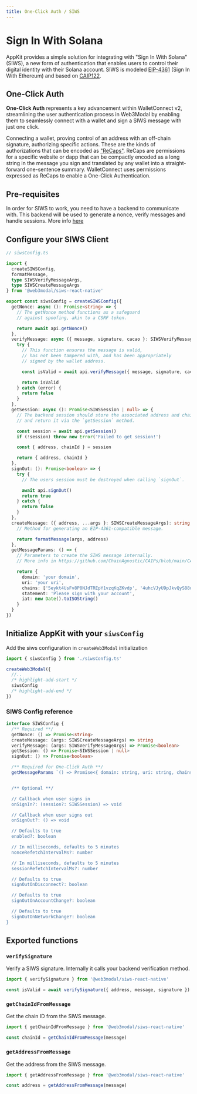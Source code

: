```yaml
---
title: One-Click Auth / SIWS
---
```



# Sign In With Solana

AppKit provides a simple solution for integrating with "Sign In With Solana" (SIWS), a new form of authentication that enables users to control their digital identity with their Solana account.
SIWS is modeled [EIP-4361](https://docs.login.xyz/general-information/siwe-overview/eip-4361) (Sign In With Ethereum) and based on [CAIP122](https://github.com/ChainAgnostic/CAIPs/blob/master/CAIPs/caip-122.md).

## One-Click Auth

**One-Click Auth** represents a key advancement within WalletConnect v2, streamlining the user authentication process in Web3Modal by enabling them to seamlessly connect with a wallet and sign a SIWS message with just one click.

Connecting a wallet, proving control of an address with an off-chain signature, authorizing specific actions. These are the kinds of authorizations that can be encoded as ["ReCaps"](https://github.com/ChainAgnostic/CAIPs/blob/main/CAIPs/caip-222.md). ReCaps are permissions for a specific website or dapp that can be compactly encoded as a long string in the message you sign and translated by any wallet into a straight-forward one-sentence summary.
WalletConnect uses permissions expressed as ReCaps to enable a One-Click Authentication.

## Pre-requisites

In order for SIWS to work, you need to have a backend to communicate with. This backend will be used to generate a nonce, verify messages and handle sessions.
More info [here](https://github.com/phantom/sign-in-with-solana?tab=readme-ov-file#sign-in-input-generation-backend)

## Configure your SIWS Client

```ts
// siwsConfig.ts

import {
  createSIWSConfig,
  formatMessage,
  type SIWSVerifyMessageArgs,
  type SIWSCreateMessageArgs
} from '@web3modal/siws-react-native'

export const siwsConfig = createSIWSConfig({
  getNonce: async (): Promise<string> => {
    // The getNonce method functions as a safeguard
    // against spoofing, akin to a CSRF token.

    return await api.getNonce()
  },
  verifyMessage: async ({ message, signature, cacao }: SIWSVerifyMessageArgs): Promise<boolean> => {
    try {
      // This function ensures the message is valid,
      // has not been tampered with, and has been appropriately
      // signed by the wallet address.

      const isValid = await api.verifyMessage({ message, signature, cacao })

      return isValid
    } catch (error) {
      return false
    }
  },
  getSession: async (): Promise<SIWSSession | null> => {
    // The backend session should store the associated address and chainId
    // and return it via the `getSession` method.

    const session = await api.getSession()
    if (!session) throw new Error('Failed to get session!')

    const { address, chainId } = session

    return { address, chainId }
  },
  signOut: (): Promise<boolean> => {
    try {
      // The users session must be destroyed when calling `signOut`.

      await api.signOut()
      return true
    } catch {
      return false
    }
  },
  createMessage: ({ address, ...args }: SIWSCreateMessageArgs): string => {
    // Method for generating an EIP-4361-compatible message.

    return formatMessage(args, address)
  },
  getMessageParams: () => {
    // Parameters to create the SIWS message internally.
    // More info in https://github.com/ChainAgnostic/CAIPs/blob/main/CAIPs/caip-222.method

    return {
      domain: 'your domain',
      uri: 'your uri',
      chains: ['5eykt4UsFv8P8NJdTREpY1vzqKqZKvdp', '4uhcVJyU9pJkvQyS88uRDiswHXSCkY3z'], // array of chain ids
      statement: 'Please sign with your account',
      iat: new Date().toISOString()
    }
  }
})
```

## Initialize AppKit with your `siwsConfig`

Add the siws configuration in `createWeb3Modal` initialization

```ts
import { siwsConfig } from './siwsConfig.ts'

createWeb3Modal({
  //..
  /* highlight-add-start */
  siwsConfig
  /* highlight-add-end */
})
```

### SIWS Config reference

```ts
interface SIWSConfig {
  /** Required **/
  getNonce: () => Promise<string>
  createMessage: (args: SIWSCreateMessageArgs) => string
  verifyMessage: (args: SIWSVerifyMessageArgs) => Promise<boolean>
  getSession: () => Promise<SIWSSession | null>
  signOut: () => Promise<boolean>

  /** Required for One-Click Auth **/
  getMessageParams `() => Promise<{ domain: string, uri: string, chains: number[], statement: string }>


  /** Optional **/

  // Callback when user signs in
  onSignIn?: (session?: SIWSSession) => void

  // Callback when user signs out
  onSignOut?: () => void

  // Defaults to true
  enabled?: boolean

  // In milliseconds, defaults to 5 minutes
  nonceRefetchIntervalMs?: number

  // In milliseconds, defaults to 5 minutes
  sessionRefetchIntervalMs?: number

  // Defaults to true
  signOutOnDisconnect?: boolean

  // Defaults to true
  signOutOnAccountChange?: boolean

  // Defaults to true
  signOutOnNetworkChange?: boolean
}
```

## Exported functions

### `verifySignature`

Verify a SIWS signature. Internally it calls your backend verification method.

```ts
import { verifySignature } from '@web3modal/siws-react-native'

const isValid = await verifySignature({ address, message, signature })
```

### `getChainIdFromMessage`

Get the chain ID from the SIWS message.

```ts
import { getChainIdFromMessage } from '@web3modal/siws-react-native'

const chainId = getChainIdFromMessage(message)
```

### `getAddressFromMessage`

Get the address from the SIWS message.

```ts
import { getAddressFromMessage } from '@web3modal/siws-react-native'

const address = getAddressFromMessage(message)
```
